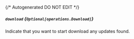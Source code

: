 {/* Autogenerated DO NOT EDIT  */}

##### `download` *{`Optional[operations.Download]`}*
Indicate that you want to start download any updates found.

<Collapsible openLabel={Labels.showProperties} closeLabel={Labels.hideProperties}>
  <Download />
</Collapsible>

